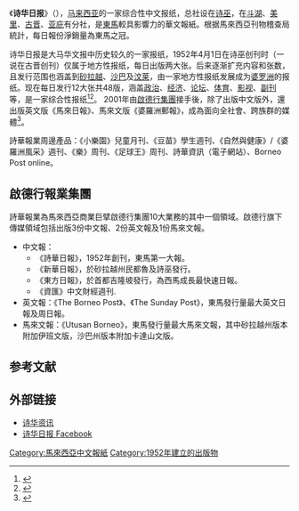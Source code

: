 《'''诗华日报'''》（{{lang-en|See Hua Daily News}}），[[马来西亚|马来西亚]]的一家综合性中文报纸，总社设在[[诗巫|诗巫]]，在[[斗湖|斗湖]]、[[美里|美里]]、[[古晋|古晋]]、[[亚庇|亚庇]]有分社，是[[東馬|東馬]]較具影響力的華文報紙。根据馬來西亞刊物稽查局統計，每日報份淨銷量為東馬之冠。

诗华日报是大马华文报中历史较久的一家报纸，1952年4月1日在诗巫创刊时（一说在古晋创刊）仅属于地方性报纸，每日出版两大张。后来逐渐扩充内容和张数，且发行范围也涵盖到[[砂拉越|砂拉越]]、[[沙巴|沙巴]]及[[汶莱|汶莱]]，由一家地方性报纸发展成为[[婆罗洲|婆罗洲]]的报纸。现在每日发行12大张共48版，涵盖[[政治|政治]]、[[经济|经济]]、[[论坛|论坛]]、[[体育|体育]]、[[影视|影视]]、[[副刊|副刊]]等，是一家综合性报纸<ref>{{Cite web |url=http://www.kkja.com.my/seehua.html |title=亚庇新闻从业员协会，诗华日报介绍 |access-date=2010-01-17 |archive-date=2010-06-13 |archive-url=https://web.archive.org/web/20100613120236/http://www.kkja.com.my/seehua.html |dead-url=no }}</ref><ref>{{Cite web |url=http://www.fcm.chinanews.com.cn/2001-08-27/2/45.html |title=中国新闻网，华侨华人新闻出版事业大事记 |access-date=2016-05-18 |archive-url=https://web.archive.org/web/20160304220250/http://www.fcm.chinanews.com.cn/2001-08-27/2/45.html |archive-date=2016-03-04 |dead-url=yes }}</ref>。
2001年由[[啟德行集團|啟德行集團]]接手後，除了出版中文版外，還出版英文版《馬來日報》、馬來文版《婆羅洲郵報》，成為面向全社會、跨族群的媒體<ref>{{Cite web |url=http://gocn.southcn.com/qw2index/2006dzkwlsfbq/200610120018.htm |title=東馬來西亞的華文報業 |access-date=2010-01-17 |archive-url=https://web.archive.org/web/20160304142148/http://gocn.southcn.com/qw2index/2006dzkwlsfbq/200610120018.htm |archive-date=2016-03-04 |dead-url=yes }}</ref>。

詩華報業周邊產品：《小樂園》兒童月刊、《豆苗》學生週刊、《自然與健康》/《婆羅洲風采》週刊、《樂》周刊、《足球王》周刊、詩華資訊（電子網站）、Borneo Post online。

==啟德行報業集團==
詩華報業為馬來西亞商業巨擘啟德行集團10大業務的其中一個領域。啟德行旗下傳媒領域包括出版3份中文報、2份英文報及1份馬來文報。

*中文報：
**《詩華日報》，1952年創刊，東馬第一大報。
**《新華日報》，於砂拉越州民都魯及詩巫發行。
**《東方日報》，於首都吉隆坡發行，為西馬成長最快速日報。
**《資匯》中文財經週刊.
*英文報：《The Borneo Post》、《The Sunday Post》，東馬發行量最大英文日報及周日報。
*馬來文報：《Utusan Borneo》，東馬發行量最大馬來文報，其中砂拉越州版本附加伊班文版，沙巴州版本附加卡達山文版。

==参考文献==
{{reflist|2}}

==外部链接==
{{Portal box|马来西亚}}
* [http://www.seehua.com/ 诗华资讯]{{Wayback|url=http://www.seehua.com/ |date=20100126054815 }}
* [http://facebook.com/seehuadailynews 诗华日报 Facebook]

{{馬來西亞報紙}}
[[Category:馬來西亞中文報紙|Category:馬來西亞中文報紙]]
[[Category:1952年建立的出版物|Category:1952年建立的出版物]]